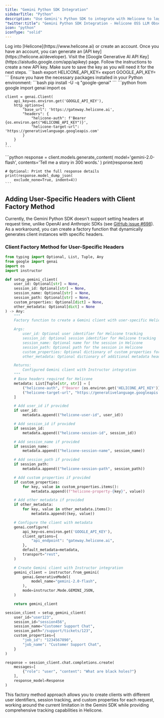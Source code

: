 ```yaml
---
title: "Gemini Python SDK Integration"
sidebarTitle: "Python"
description: "Use Gemini's Python SDK to integrate with Helicone to log your Gemini AI usage."
"twitter:title": "Gemini Python SDK Integration - Helicone OSS LLM Observability"
icon: "python"
iconType: "solid"
---
```


<Steps>
  <Step title="Create an account + Generate an API Key">
    Log into [Helicone](https://www.helicone.ai) or create an account. Once you have an account, you can generate an [API key](https://helicone.ai/developer).
  </Step>
  <Step title="Create Google Generative AI API Key">
    Visit the [Google Generative AI API Key](https://aistudio.google.com/app/apikey) page. Follow the instructions to create a new API key. Make sure to save the key as you will need it for the next steps.
  </Step>
  <Step title="Set API keys as environment variables">
    ```bash
    export HELICONE_API_KEY=<your Helicone API key>
    export GOOGLE_API_KEY=<your Google Generative AI API key>
    ```
  </Step>
  <Step title="Install the Google Generative AI SDK">
    Ensure you have the necessary packages installed in your Python environment:
    ```bash
    pip install -U -q "google-genai"
    ```
  </Step>
  <Step title="Import and configure the client">
    ```python
    from google import genai
    import os

    client = genai.Client(
        api_key=os.environ.get('GOOGLE_API_KEY'),
        http_options={
            "base_url": 'https://gateway.helicone.ai',
            "headers": {
                "helicone-auth": f'Bearer {os.environ.get("HELICONE_API_KEY")}',
                "helicone-target-url": 'https://generativelanguage.googleapis.com'
            }
        }
    )
    ```

  </Step>
  <Step title="Generate content using the model">
    ```python
    response = client.models.generate_content(
        model='gemini-2.0-flash',
        contents='Tell me a story in 300 words.'
    )
    print(response.text)

    # Optional: Print the full response details
    print(response.model_dump_json(
        exclude_none=True, indent=4))
    ```

  </Step>
</Steps>

## Adding User-Specific Headers with Client Factory Method

Currently, the Gemini Python SDK doesn't support setting headers at request time, unlike OpenAI and Anthropic SDKs (see [GitHub issue #698](https://github.com/google-gemini/generative-ai-python/issues/698)). As a workaround, you can create a factory function that dynamically generates client instances with specific headers.

### Client Factory Method for User-Specific Headers

```python
from typing import Optional, List, Tuple, Any
from google import genai
import os
import instructor

def setup_gemini_client(
    user_id: Optional[str] = None,
    session_id: Optional[str] = None,
    session_name: Optional[str] = None,
    session_path: Optional[str] = None,
    custom_properties: Optional[dict] = None,
    other_metadata: Optional[dict] = None
) -> Any:
    """
    Factory function to create a Gemini client with user-specific Helicone headers.

    Args:
        user_id: Optional user identifier for Helicone tracking
        session_id: Optional session identifier for Helicone tracking
        session_name: Optional name for the session in Helicone
        session_path: Optional path for the session in Helicone
        custom_properties: Optional dictionary of custom properties for Helicone
        other_metadata: Optional dictionary of additional metadata headers

    Returns:
        Configured Gemini client with Instructor integration
    """
    # Base headers required for Helicone
    metadata: List[Tuple[str, str]] = [
        ("helicone-auth", f"Bearer {os.environ.get('HELICONE_API_KEY')}"),
        ("helicone-target-url", "https://generativelanguage.googleapis.com"),
    ]

    # Add user_id if provided
    if user_id:
        metadata.append(("helicone-user-id", user_id))

    # Add session_id if provided
    if session_id:
        metadata.append(("helicone-session-id", session_id))

    # Add session_name if provided
    if session_name:
        metadata.append(("helicone-session-name", session_name))

    # Add session_path if provided
    if session_path:
        metadata.append(("helicone-session-path", session_path))

    # Add custom properties if provided
    if custom_properties:
        for key, value in custom_properties.items():
            metadata.append((f"helicone-property-{key}", value))

    # Add other metadata if provided
    if other_metadata:
        for key, value in other_metadata.items():
            metadata.append((key, value))

    # Configure the client with metadata
    genai.configure(
        api_key=os.environ.get('GOOGLE_API_KEY'),
        client_options={
            "api_endpoint": "gateway.helicone.ai",
        },
        default_metadata=metadata,
        transport="rest",
    )

    # Create Gemini client with Instructor integration
    gemini_client = instructor.from_gemini(
        genai.GenerativeModel(
            model_name="gemini-2.0-flash",
        ),
        mode=instructor.Mode.GEMINI_JSON,
    )

    return gemini_client

session_client = setup_gemini_client(
    user_id="user123",
    session_id="session456",
    session_name="Customer Support Chat",
    session_path="/support/tickets/123",
    custom_properties={
        "job_id": "1234567890",
        "job_name": "Customer Support Chat",
    }
)

response = session_client.chat.completions.create(
    messages=[
        {"role": "user", "content": "What are black holes?"}
    ],
    response_model=Response
)
```

This factory method approach allows you to create clients with different user identifiers, session tracking, and custom properties for each request, working around the current limitation in the Gemini SDK while providing comprehensive tracking capabilities in Helicone.

